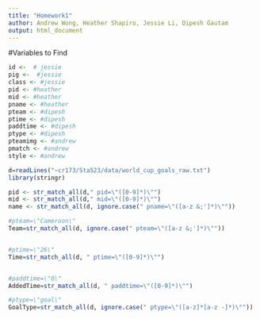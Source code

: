 ```yaml
---
title: "Homework1"
author: Andrew Wong, Heather Shapiro, Jessie Li, Dipesh Gautam
output: html_document
---
```


#Variables to Find
```r
id <-  # jessie
pig <-  #jessie 
class <- #jessie
pid <- #heather 
mid <- #heather
pname <- #heather
pteam <- #dipesh
ptime <- #dipesh
paddtime <- #dipesh
ptype <- #dipesh
pteamimg <- #andrew
pmatch <- #andrew
style <- #andrew 
```

```r


d=readLines("~cr173/Sta523/data/world_cup_goals_raw.txt")
library(stringr)

pid <- str_match_all(d," pid=\"([0-9]*)\"")
mid <- str_match_all(d," mid=\"([0-9]*)\"")
name <- str_match_all(d, ignore.case(" pname=\"([a-z &;']*)\""))

#pteam=\"Cameroon\"
Team=str_match_all(d, ignore.case(" pteam=\"([a-z &;']*)\""))


#ptime=\"26\" 
Time=str_match_all(d, " ptime=\"([0-9]*)\"")


#paddtime=\"0\" 
AddedTime=str_match_all(d, " paddtime=\"([0-9]*)\"")

#ptype=\"goal\"
GoalType=str_match_all(d, ignore.case(" ptype=\"([a-z]*[a-z -]*)\""))


```
